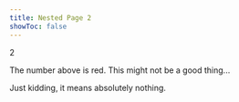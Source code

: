```yaml
---
title: Nested Page 2
showToc: false
---
```


<div className='rounded-lg bg-danger text-center text-9xl font-bold text-danger-foreground [&>*]:m-0'>
  2
</div>

The number above is red. This might not be a good thing...

Just kidding, it means absolutely nothing.
